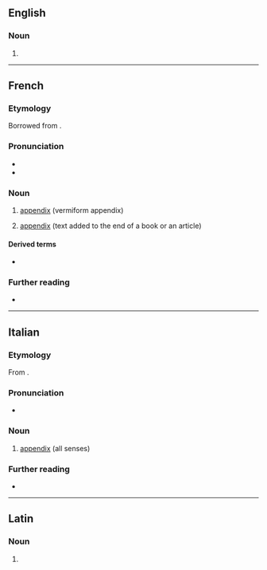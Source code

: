 ==English==

===Noun===
{{en-noun}}

# {{obs form|en|appendix}}

----

==French==
{{wikipedia|lang=fr}}

===Etymology===
Borrowed from {{bor|fr|la|appendix}}.

===Pronunciation===
* {{fr-IPA|+|[en:in]}}
* {{audio|fr|Fr-appendice.ogg|Audio}}

===Noun===
{{fr-noun|m}}

# {{lb|fr|anatomy}} [[appendix]] (vermiform appendix)
# [[appendix]] (text added to the end of a book or an article)

====Derived terms====
* {{l|fr|appendicite}}

===Further reading===
* {{R:TLFi}}

----

==Italian==

===Etymology===
From {{der|it|la|appendix}}.

===Pronunciation===
* {{hyphenation|it|ap|pen|dì|ce}}

===Noun===
{{it-noun|f}}

# [[appendix]] (all senses)

===Further reading===
* {{R:it:Treccani}}

----

==Latin==

===Noun===
{{la-noun-form|appendice}}

# {{inflection of|la|appendix||abl|s}}
